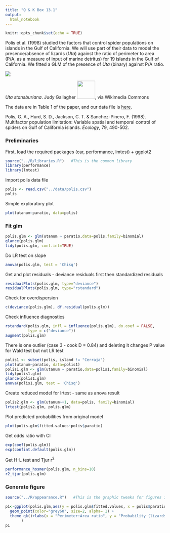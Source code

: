 ```yaml
---
title: "Q & K Box 13.1"
output:
  html_notebook
---
```


```r
knitr::opts_chunk$set(echo = TRUE)
```

Polis et al. (1998) studied the factors that control spider populations on islands in the Gulf of California. We will use part of their data to model the presence/absence of lizards (*Uta*) against the ratio of perimeter to area (P/A, as a measure of input of marine detritus) for 19 islands in the Gulf of California. We fitted a GLM of the presence of *Uta* (binary) against P/A ratio.

[![](images/Desert_Side-blotched_Lizard_-_Uta_stansburiana_stejnegeri,_White_Sands_National_Monument,_Alamogordo,_New_Mexico.jpg)](https://commons.wikimedia.org/wiki/File:Desert_Side-blotched_Lizard_-_Uta_stansburiana_stejnegeri,_White_Sands_National_Monument,_Alamogordo,_New_Mexico.jpg)

*Uta stansburiana*. Judy Gallagher  [![](images/by-01.png){width="57"}](https://creativecommons.org/licenses/by/4.0), via Wikimedia Commons

The data are in Table 1 of the paper, and our data file is [here](../data/polis.csv).

Polis, G. A., Hurd, S. D., Jackson, C. T. & Sanchez-Pinero, F. (1998). Multifactor population limitation: Variable spatial and temporal control of spiders on Gulf of California islands. *Ecology*, 79, 490-502.

### Preliminaries

First, load the required packages (car, performance, lmtest) + ggplot2

```r
source("../R/libraries.R")   #This is the common library
library(performance)
library(lmtest)
```

Import polis data file

```r
polis <- read.csv("../data/polis.csv")
polis
```

Simple exploratory plot

```r
plot(utanum~paratio, data=polis)
```

### Fit glm

```r
polis.glm <- glm(utanum ~ paratio,data=polis,family=binomial)
glance(polis.glm)
tidy(polis.glm, conf.int=TRUE)
```

Do LR test on slope

```r
anova(polis.glm, test = 'Chisq')
```

Get and plot residuals - deviance residuals first then standardized residuals

```r
residualPlots(polis.glm, type="deviance")
residualPlots(polis.glm, type="rstandard")
```

Check for overdispersion

```r
c(deviance(polis.glm), df.residual(polis.glm))
```

Check influence diagnostics

```r
rstandard(polis.glm, infl = influence(polis.glm), do.coef = FALSE,
          type = c("deviance"))
augment(polis.glm)
```

There is one outlier (case 3 - cook D = 0.84) and deleting it changes P value for Wald test but not LR test

```r
polis1 <- subset(polis, island != "Cerraja")
plot(utanum~paratio, data=polis1)
polis1.glm <- glm(utanum ~ paratio,data=polis1,family=binomial)
tidy(polis1.glm)
glance(polis1.glm)
anova(polis1.glm, test = 'Chisq')
```

Create reduced model for lrtest - same as anova result

```r
polis2.glm <- glm(utanum~+1, data=polis, family=binomial)
lrtest(polis2.glm, polis.glm)
```

Plot predicted probabilities from original model

```r
plot(polis.glm$fitted.values~polis$paratio)
```

Get odds ratio with CI

```r
exp(coef(polis.glm))
exp(confint.default(polis.glm))
```

Get H-L test and Tjur r^2^

```r
performance_hosmer(polis.glm, n_bins=10)
r2_tjur(polis.glm)
```

### Generate figure

```r
source("../R/appearance.R")   #This is the graphic tweaks for figures in the book
```

```r
p1<-ggplot(polis.glm,aes(y = polis.glm$fitted.values, x = polis$paratio)) +
  geom_point(color="grey60", size=2, alpha= 1) +
  theme_qk()+labs(x = "Perimeter:Area ratio", y = "Probability (lizards present)", 
       )
p1

```
